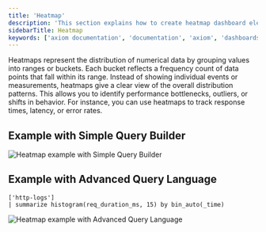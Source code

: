 ```yaml
---
title: 'Heatmap'
description: 'This section explains how to create heatmap dashboard elements and add them to your dashboard.'
sidebarTitle: Heatmap
keywords: ['axiom documentation', 'documentation', 'axiom', 'dashboards', 'collaboration', 'queries', 'visualizations', 'filters', 'charts', 'simple query builder', 'advanced query builder']
---
```



Heatmaps represent the distribution of numerical data by grouping values into ranges or buckets. Each bucket reflects a frequency count of data points that fall within its range. Instead of showing individual events or measurements, heatmaps give a clear view of the overall distribution patterns. This allows you to identify performance bottlenecks, outliers, or shifts in behavior. For instance, you can use heatmaps to track response times, latency, or error rates.

<Prerequisites />

<CreateElement elementName="heatmap" elementButtonLabel="Heatmap"/>

## Example with Simple Query Builder

<Frame>
  <img src="/doc-assets/shots/heatmap-builder.png" alt="Heatmap example with Simple Query Builder" />
</Frame>

## Example with Advanced Query Language

```kusto
['http-logs']
| summarize histogram(req_duration_ms, 15) by bin_auto(_time)
```

<Frame>
  <img src="/doc-assets/shots/heatmap-apl.png" alt="Heatmap example with Advanced Query Language" />
</Frame>